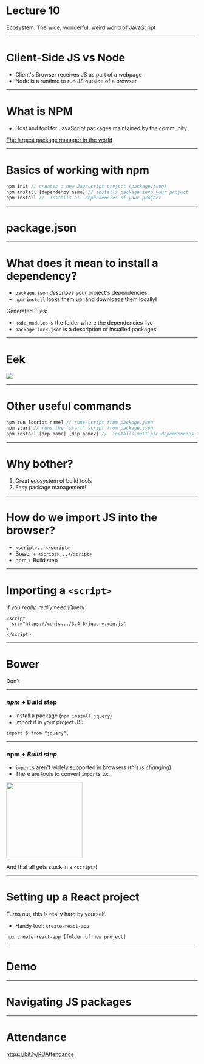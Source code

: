 
<Logo />

# Lecture 10

Ecosystem: The wide, wonderful, weird world of JavaScript

---

# Client-Side JS vs Node

- Client's Browser receives JS as part of a webpage 
- Node is a runtime to run JS outside of a browser

---

# What is NPM

- Host and tool for JavaScript packages maintained by the community

[The largest package manager in the world](http://www.modulecounts.com/)

---

# Basics of working with npm 

```javascript
npm init // creates a new Javascript project (package.json)
npm install [dependency name] // installs package into your project
npm install //  installs all dependencies of your project
```

---

# package.json 

<div className="codesurfer">
  <CodeSurfer
    theme={ultramin}
    code={require("!raw-loader!./assets/code/package-example.js")}
    lang="javascript"
    showNumbers={false}
    dark={false}
    steps={[
      { notes: "This file describes your javascript project" },
      { notes: "Your project's dependencies live here!", lines:[8, 9, 10, 11, 12] },
      { notes: "File also defines some scripts. They work like aliases for longer commands", lines:[13, 14, 15, 16, 17, 18] },
      {}
    ]}
  />
</div>

---

# What does it mean to install a dependency?

- `package.json` _describes_ your project's dependencies
- `npm install` looks them up, and downloads them locally!

Generated Files: 
- `node_modules` is the folder where the dependencies live  
- `package-lock.json` is a description of installed packages

---

# Eek

<img src="https://i.imgur.com/xWCpMcK.png" />

---

# Other useful commands

```javascript
npm run [script name] // runs script from package.json
npm start // runs the "start" script from package.json
npm install [dep name] [dep name2] //  installs multiple dependencies at once!
```

---

# Why bother? 

1. Great ecosystem of build tools 
2. Easy package management! 

---

# How do we import JS into the browser?

- `<script>...</script>`
- Bower + `<script>...</script>`
- npm + Build step

---

# Importing a `<script>`

If you _really, really_ need jQuery:

```
<script
  src="https://cdnjs.../3.4.0/jquery.min.js"
>
</script>
```

---

# Bower

Don't

---

### _npm_ + Build step

- Install a package (`npm install jquery`)
- Import it in your project JS:

```
import $ from "jquery";
```

---

### npm + _Build step_

- `import`s aren't widely supported in browsers (_this is changing_)
- There are tools to convert `import`s to:

<img
  src="https://cl.ly/8c20881b0ae7/Image%2525202019-04-18%252520at%2525204.30.05%252520PM.png"
  width="200"
/>

And that all gets stuck in a `<script>`!

---

# Setting up a React project

Turns out, this is really hard by yourself.

- Handy tool: `create-react-app`

```
npx create-react-app [folder of new project]
```

---

# Demo

---

# Navigating JS packages

---

# Attendance

https://bit.ly/RDAttendance
